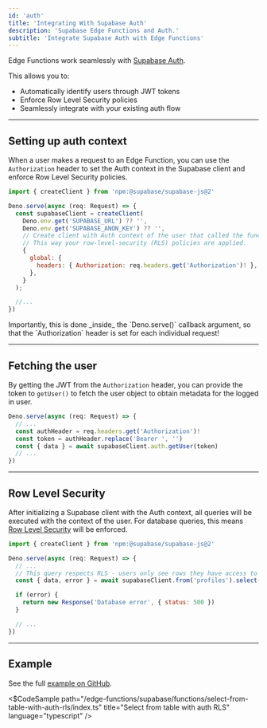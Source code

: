 ```yaml
---
id: 'auth'
title: 'Integrating With Supabase Auth'
description: 'Supabase Edge Functions and Auth.'
subtitle: 'Integrate Supabase Auth with Edge Functions'
---
```


Edge Functions work seamlessly with [Supabase Auth](/docs/guides/auth).

This allows you to:

- Automatically identify users through JWT tokens
- Enforce Row Level Security policies
- Seamlessly integrate with your existing auth flow

---

## Setting up auth context

When a user makes a request to an Edge Function, you can use the `Authorization` header to set the Auth context in the Supabase client and enforce Row Level Security policies.

```js
import { createClient } from 'npm:@supabase/supabase-js@2'

Deno.serve(async (req: Request) => {
  const supabaseClient = createClient(
    Deno.env.get('SUPABASE_URL') ?? '',
    Deno.env.get('SUPABASE_ANON_KEY') ?? '',
    // Create client with Auth context of the user that called the function.
    // This way your row-level-security (RLS) policies are applied.
    {
      global: {
        headers: { Authorization: req.headers.get('Authorization')! },
      },
    }
  );

  //...
})
```

<Admonition type="note">
Importantly, this is done _inside_ the `Deno.serve()` callback argument, so that the `Authorization` header is set for each individual request!

</Admonition>

---

## Fetching the user

By getting the JWT from the `Authorization` header, you can provide the token to `getUser()` to fetch the user object to obtain metadata for the logged in user.

```js
Deno.serve(async (req: Request) => {
  // ...
  const authHeader = req.headers.get('Authorization')!
  const token = authHeader.replace('Bearer ', '')
  const { data } = await supabaseClient.auth.getUser(token)
  // ...
})
```

---

## Row Level Security

After initializing a Supabase client with the Auth context, all queries will be executed with the context of the user. For database queries, this means [Row Level Security](/docs/guides/database/postgres/row-level-security) will be enforced.

```js
import { createClient } from 'npm:@supabase/supabase-js@2'

Deno.serve(async (req: Request) => {
  // ...
  // This query respects RLS - users only see rows they have access to
  const { data, error } = await supabaseClient.from('profiles').select('*');

  if (error) {
    return new Response('Database error', { status: 500 })
  }

  // ...
})
```

---

## Example

See the full [example on GitHub](https://github.com/supabase/supabase/blob/master/examples/edge-functions/supabase/functions/select-from-table-with-auth-rls/index.ts).

<$CodeSample
path="/edge-functions/supabase/functions/select-from-table-with-auth-rls/index.ts"
title="Select from table with auth RLS"
language="typescript"
/>
